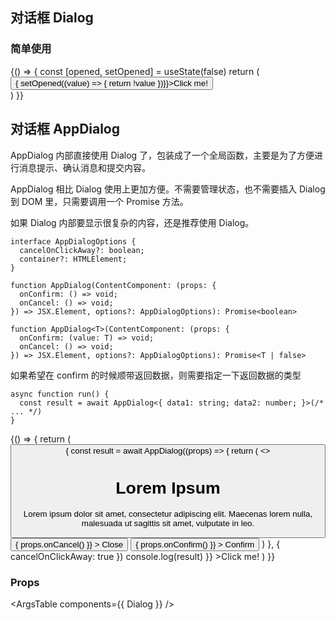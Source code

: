 
<Meta title="Dialog" component={Dialog} />

## 对话框 Dialog

### 简单使用

<Canvas>
  <Story name="Dialog">
    {() => {
      const [opened, setOpened] = useState(false)
      return (
        <div>
          <Button onClick={() => { setOpened((value) => { return !value })}}>Click me!</Button>
          <Dialog
            open={opened}
            focusTrap={true}
            onClickAway={() => {
              setOpened(false)
            }}
          >
            <div style={{ width: 400, height: 300 }}>
              <h1 style={{ marginTop: 0 }}>Lorem Ipsum</h1>
              <p>Lorem ipsum dolor sit amet, consectetur adipiscing elit. Maecenas lorem nulla, malesuada ut sagittis sit amet, vulputate in leo.</p>
            </div>
            <div className="flex flex-row justify-end">
              <Button
                className="bg-red-500"
                onClick={() => { setOpened((value) => { return !value })}}
              >
                Close
              </Button>
              <Button
                className="ml-2"
                onClick={() => { setOpened((value) => { return !value })}}
              >
                Confirm
              </Button>
            </div>
          </Dialog>
        </div>
      )
    }}
  </Story>
</Canvas>

## 对话框 AppDialog

AppDialog 内部直接使用 Dialog 了，包装成了一个全局函数，主要是为了方便进行消息提示、确认消息和提交内容。

AppDialog 相比 Dialog 使用上更加方便。不需要管理状态，也不需要插入 Dialog 到 DOM 里，只需要调用一个 Promise 方法。

如果 Dialog 内部要显示很复杂的内容，还是推荐使用 Dialog。

```tsx
interface AppDialogOptions {
  cancelOnClickAway?: boolean;
  container?: HTMLElement;
}

function AppDialog(ContentComponent: (props: {
  onConfirm: () => void;
  onCancel: () => void;
}) => JSX.Element, options?: AppDialogOptions): Promise<boolean>

function AppDialog<T>(ContentComponent: (props: {
  onConfirm: (value: T) => void;
  onCancel: () => void;
}) => JSX.Element, options?: AppDialogOptions): Promise<T | false>
```

如果希望在 confirm 的时候顺带返回数据，则需要指定一下返回数据的类型

```tsx
async function run() {
  const result = await AppDialog<{ data1: string; data2: number; }>(/* ... */)
}
```

<Canvas>
  <Story name="AppDialog">
    {() => {
      return (
        <Button
          onClick={async () => {
            const result = await AppDialog((props) => {
              return (
                <>
                  <div style={{ width: 400, height: 300 }}>
                    <h1 style={{ marginTop: 0 }}>Lorem Ipsum</h1>
                    <p>Lorem ipsum dolor sit amet, consectetur adipiscing elit. Maecenas lorem nulla, malesuada ut sagittis sit amet, vulputate in leo.</p>
                  </div>
                  <div className="flex flex-row justify-end">
                    <Button
                      className="bg-red-500"
                      onClick={() => { props.onCancel() }}
                    >
                      Close
                    </Button>
                    <Button
                      className="ml-2"
                      onClick={() => { props.onConfirm() }}
                    >
                      Confirm
                    </Button>
                  </div>
                </>
              )
            }, { cancelOnClickAway: true })
            console.log(result)
          }}
        >Click me!</Button>
      )
    }}
  </Story>
</Canvas>

### Props

<ArgsTable components={{ Dialog }} />